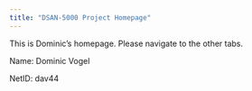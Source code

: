 ```yaml
---
title: "DSAN-5000 Project Homepage"
---
```


This is Dominic's homepage. Please navigate to the other tabs.

Name: Dominic Vogel

NetID: dav44